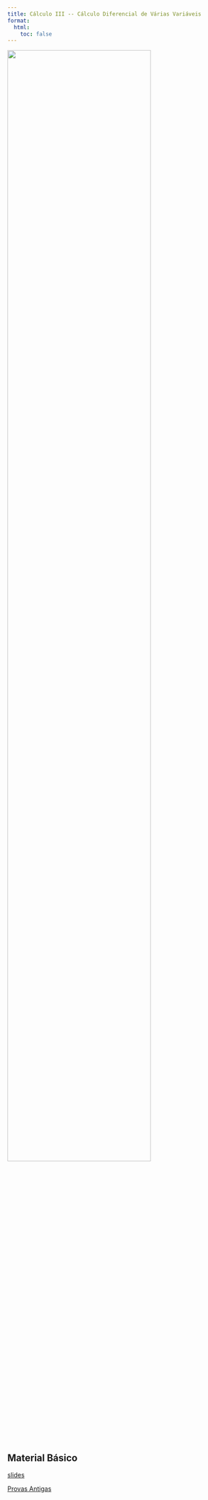```yaml
---
title: Cálculo III -- Cálculo Diferencial de Várias Variáveis
format:
  html:
    toc: false
---
```



![](capa.png){fig-align="center" width=80%}


## Material Básico


[slides](calculo3.pdf)

[Provas Antigas](provas/)

